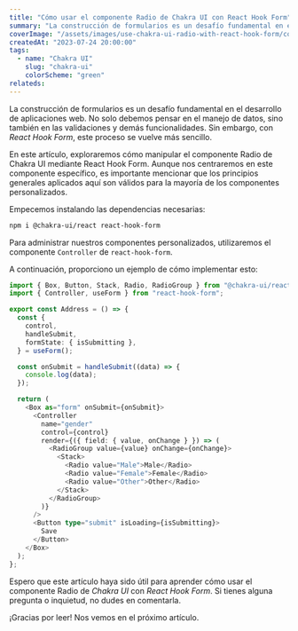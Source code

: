 ```yaml
---
title: "Cómo usar el componente Radio de Chakra UI con React Hook Form"
summary: "La construcción de formularios es un desafío fundamental en el desarrollo de aplicaciones web. No solo debemos pensar en el manejo de datos, sino también en las validaciones..."
coverImage: "/assets/images/use-chakra-ui-radio-with-react-hook-form/cover-image.webp"
createdAt: "2023-07-24 20:00:00"
tags:
  - name: "Chakra UI"
    slug: "chakra-ui"
    colorScheme: "green"
relateds:
---
```


La construcción de formularios es un desafío fundamental en el desarrollo de aplicaciones web.
No solo debemos pensar en el manejo de datos, sino también en las validaciones y demás funcionalidades. Sin embargo,
con _React Hook Form_, este proceso se vuelve más sencillo.

En este artículo, exploraremos cómo manipular el componente Radio de Chakra UI
mediante React Hook Form. Aunque nos centraremos en este componente específico,
es importante mencionar que los principios generales aplicados aquí son válidos para la mayoría de los componentes personalizados.

Empecemos instalando las dependencias necesarias:

```bash
npm i @chakra-ui/react react-hook-form
```

Para administrar nuestros componentes personalizados,
utilizaremos el componente `Controller` de `react-hook-form`.

A continuación, proporciono un ejemplo de cómo implementar esto:

```typescript
import { Box, Button, Stack, Radio, RadioGroup } from "@chakra-ui/react";
import { Controller, useForm } from "react-hook-form";

export const Address = () => {
  const {
    control,
    handleSubmit,
    formState: { isSubmitting },
  } = useForm();

  const onSubmit = handleSubmit((data) => {
    console.log(data);
  });

  return (
    <Box as="form" onSubmit={onSubmit}>
      <Controller
        name="gender"
        control={control}
        render={({ field: { value, onChange } }) => (
          <RadioGroup value={value} onChange={onChange}>
            <Stack>
              <Radio value="Male">Male</Radio>
              <Radio value="Female">Female</Radio>
              <Radio value="Other">Other</Radio>
            </Stack>
          </RadioGroup>
        )}
      />
      <Button type="submit" isLoading={isSubmitting}>
        Save
      </Button>
    </Box>
  );
};
```

Espero que este artículo haya sido útil para aprender cómo usar el
componente Radio de _Chakra UI_ con _React Hook Form_.
Si tienes alguna pregunta o inquietud, no dudes en comentarla.

¡Gracias por leer! Nos vemos en el próximo artículo.
